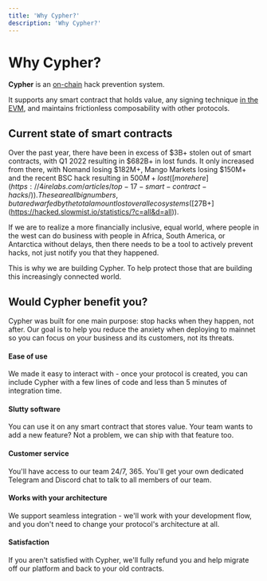 ```yaml
---
title: 'Why Cypher?'
description: 'Why Cypher?'
---
```


# Why Cypher?

**Cypher** is an [on-chain](https://etherscan.org) hack prevention system.

It supports any smart contract that holds value, any signing technique [in the EVM](/get-started#sidebar-and-anchor-links), and maintains frictionless composability with other protocols.

## Current state of smart contracts

Over the past year, there have been in excess of $3B+ stolen out of smart contracts, with Q1 2022 resulting in $682B+ in lost funds. It only increased from there, with Nomand losing $182M+, Mango Markets losing $150M+ and the recent BSC hack resulting in $500M+ lost ([more here](https://4irelabs.com/articles/top-17-smart-contract-hacks/)). These are all big numbers, but are dwarfed by the total amount lost over all ecosystems ([$27B+](https://hacked.slowmist.io/statistics/?c=all&d=all)).

If we are to realize a more financially inclusive, equal world, where people in the west can do business with people in Africa, South America, or Antarctica without delays, then there needs to be a tool to actively prevent hacks, not just notify you that they happened.

This is why we are building Cypher. To help protect those that are building this increasingly connected world.

## Would Cypher benefit you?

Cypher was built for one main purpose: stop hacks when they happen, not after. Our goal is to help you reduce the anxiety when deploying to mainnet so you can focus on your business and its customers, not its threats.

#### Ease of use

We made it easy to interact with - once your protocol is created, you can include Cypher with a few lines of code and less than 5 minutes of integration time.

#### Slutty software

You can use it on any smart contract that stores value. Your team wants to add a new feature? Not a problem, we can ship with that feature too.

#### Customer service

You'll have access to our team 24/7, 365. You'll get your own dedicated Telegram and Discord chat to talk to all members of our team.

#### Works with your architecture

We support seamless integration - we'll work with your development flow, and you don't need to change your protocol's architecture at all.

#### Satisfaction

If you aren't satisfied with Cypher, we'll fully refund you and help migrate off our platform and back to your old contracts.
